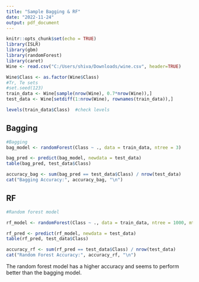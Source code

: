 ---
title: "Sample Bagging & RF"
date: "2022-11-24"
output: pdf_document
---

```{r setup, include=FALSE}
knitr::opts_chunk$set(echo = TRUE)
library(ISLR)
library(gbm)
library(randomForest)
library(caret)
Wine <- read.csv("C:/Users/shiva/Downloads/wine.csv", header=TRUE)
```

```{r}
Wine$Class <- as.factor(Wine$Class)
#Tr, Te sets
#set.seed(123)
train_data <- Wine[sample(nrow(Wine), 0.7*nrow(Wine)),]
test_data <- Wine[setdiff(1:nrow(Wine), rownames(train_data)),]

levels(train_data$Class)  #check levels
```

## Bagging

```{r}
#Bagging
bag_model <- randomForest(Class ~ ., data = train_data, ntree = 3)

bag_pred <- predict(bag_model, newdata = test_data)
table(bag_pred, test_data$Class)

accuracy_bag <- sum(bag_pred == test_data$Class) / nrow(test_data)
cat("Bagging Accuracy:", accuracy_bag, "\n")
```

## RF

```{r}
#Random forest model

rf_model <- randomForest(Class ~ ., data = train_data, ntree = 1000, mtry = 4)

rf_pred <- predict(rf_model, newdata = test_data)
table(rf_pred, test_data$Class)

accuracy_rf <- sum(rf_pred == test_data$Class) / nrow(test_data)
cat("Random Forest Accuracy:", accuracy_rf, "\n")
```

The random forest model has a higher accuracy and seems to perform better than the bagging model.
